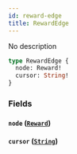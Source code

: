 ```yaml
---
id: reward-edge
title: RewardEdge
---
```



No description

```graphql
type RewardEdge {
  node: Reward!
  cursor: String!
}
```


### Fields

#### `node` ([`Reward`](/docs/testnet/graphql/objects/reward))




#### `cursor` ([`String`](/docs/testnet/graphql/scalars/string))






